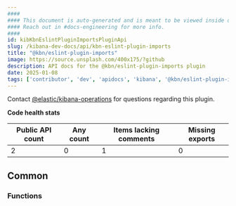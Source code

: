 ```yaml
---
####
#### This document is auto-generated and is meant to be viewed inside our experimental, new docs system.
#### Reach out in #docs-engineering for more info.
####
id: kibKbnEslintPluginImportsPluginApi
slug: /kibana-dev-docs/api/kbn-eslint-plugin-imports
title: "@kbn/eslint-plugin-imports"
image: https://source.unsplash.com/400x175/?github
description: API docs for the @kbn/eslint-plugin-imports plugin
date: 2025-01-08
tags: ['contributor', 'dev', 'apidocs', 'kibana', '@kbn/eslint-plugin-imports']
---
```




Contact [@elastic/kibana-operations](https://github.com/orgs/elastic/teams/kibana-operations) for questions regarding this plugin.

**Code health stats**

| Public API count  | Any count | Items lacking comments | Missing exports |
|-------------------|-----------|------------------------|-----------------|
| 2 | 0 | 1 | 0 |

## Common

### Functions
<DocDefinitionList data={kbnEslintPluginImportsObj.common.functions}/>

